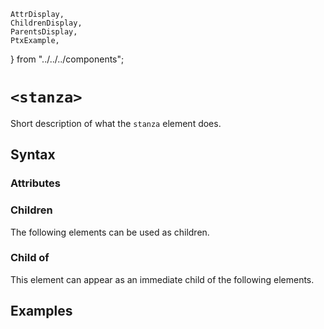     AttrDisplay,
    ChildrenDisplay,
    ParentsDisplay,
    PtxExample,
} from "../../../components";

# `<stanza>`

Short description of what the `stanza` element does.

## Syntax

### Attributes

<AttrDisplay name="stanza" />

### Children

The following elements can be used as children.

<ChildrenDisplay name="stanza" />

### Child of

This element can appear as an immediate child of the following elements.

<ParentsDisplay name="stanza" />

## Examples

    